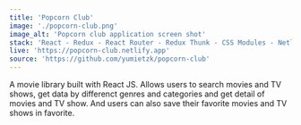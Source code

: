 ```yaml
---
title: 'Popcorn Club'
image: './popcorn-club.png'
image_alt: 'Popcorn club application screen shot'
stack: 'React - Redux - React Router - Redux Thunk - CSS Modules - Netlify'
live: 'https://popcorn-club.netlify.app'
source: 'https://github.com/yumietzk/popcorn-club'
---
```


A movie library built with React JS. Allows users to search movies and TV shows, get data by differenct genres and categories and get detail of movies and TV show. And users can also save their favorite movies and TV shows in favorite.
